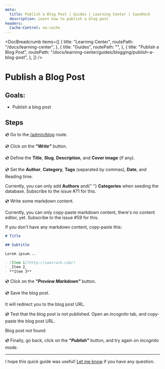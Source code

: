 ```yaml
---
meta:
  title: Publish a Blog Post | Guides | Learning Center | SaasRock
  description: Learn how to publish a blog post
headers:
  Cache-Control: no-cache
---
```



<DocBreadcrumb
  items={[
    {
      title: "Learning Center",
      routePath: "/docs/learning-center",
    },
    {
      title: "Guides",
      routePath: "",
    },
    {
      title: "Publish a Blog Post",
      routePath:
        "/docs/learning-center/guides/blogging/publish-a-blog-post",
    },
  ]}
/>

# Publish a Blog Post

## Goals:

- Publish a blog post

## Steps

💿 Go to the [/admin/blog](/admin/blog) route.

💿 Click on the _**"Write"**_ button.

💿 Define the **Title**, **Slug**, **Description**, and **Cover image** (if any).

<DocTutorialImage
  alt="Write"
  src="https://yahooder.sirv.com/saasrock/guides/blogging/publish-a-blog-post/write.png"
/>

💿 Set the **Author**, **Category**, **Tags** (separated by commas), **Date**, and Reading time.

<WarningBanner title="WARNING">
  Currently, you can only add <b>Authors</b> and{" "}
  <b>Categories</b> when seeding the database. Subscribe to
  the issue #71 for this.
</WarningBanner>

<DocTutorialImage
  alt="Set Blog Post Details"
  src="https://yahooder.sirv.com/saasrock/guides/blogging/publish-a-blog-post/details.png"
/>

💿 Write some markdown content.

<WarningBanner title="WARNING">
  Currently, you can only copy-paste markdown content,
  there's no content editor, yet. Subscribe to the issue #59
  for this.
</WarningBanner>

If you don't have any markdown content, copy-paste this:

```md
# Title

## Subtitle

Lorem ipsum...

- [Item 1](http://saasrock.com/)
- _Item 2_
- **Item 3**
```

💿 Click on the _**"Preview Markdown"**_ button.

<DocTutorialImage
  alt="Markdown Content"
  src="https://yahooder.sirv.com/saasrock/guides/blogging/publish-a-blog-post/markdown.png"
/>

💿 Save the blog post.

It will redirect you to the blog post URL.

<DocTutorialImage
  alt="Blog Post"
  src="https://yahooder.sirv.com/saasrock/guides/blogging/publish-a-blog-post/post.png"
/>

💿 Test that the blog post is not published. Open an _incognito_ tab, and copy-paste the blog post URL.

Blog post not found:

<DocTutorialImage
  alt="Blog Post Not Found"
  src="https://yahooder.sirv.com/saasrock/guides/blogging/publish-a-blog-post/not-found.png"
/>

💿 Finally, go back, click on the _**"Publish"**_ button, and try again on _incognito mode_.

<DocTutorialImage
  alt="Published Blog Post"
  src="https://yahooder.sirv.com/saasrock/guides/blogging/publish-a-blog-post/published-post.png"
/>

---

I hope this quick guide was useful! [Let me know](/docs/community) if you have any question.
